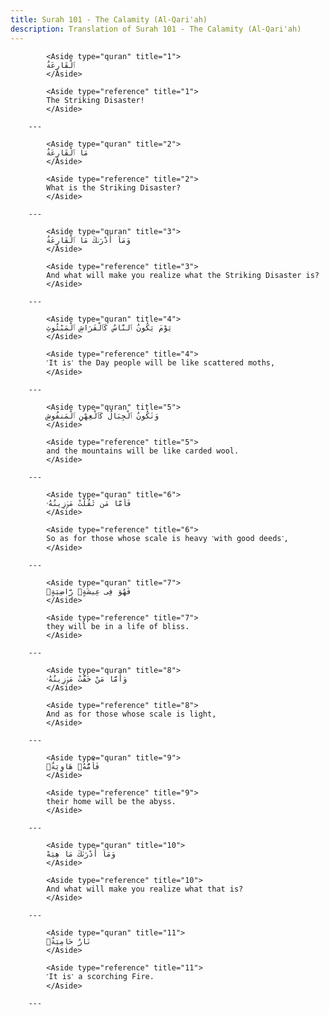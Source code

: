 ```yaml
---
title: Surah 101 - The Calamity (Al-Qari'ah)
description: Translation of Surah 101 - The Calamity (Al-Qari'ah)
---
```





            <Aside type="quran" title="1">
            ٱلْقَارِعَةُ
            </Aside>

            <Aside type="reference" title="1">
            The Striking Disaster!
            </Aside>

        ---
        
            <Aside type="quran" title="2">
            مَا ٱلْقَارِعَةُ
            </Aside>

            <Aside type="reference" title="2">
            What is the Striking Disaster?
            </Aside>

        ---
        
            <Aside type="quran" title="3">
            وَمَآ أَدْرَىٰكَ مَا ٱلْقَارِعَةُ
            </Aside>

            <Aside type="reference" title="3">
            And what will make you realize what the Striking Disaster is?
            </Aside>

        ---
        
            <Aside type="quran" title="4">
            يَوْمَ يَكُونُ ٱلنَّاسُ كَٱلْفَرَاشِ ٱلْمَبْثُوثِ
            </Aside>

            <Aside type="reference" title="4">
            ˹It is˺ the Day people will be like scattered moths,
            </Aside>

        ---
        
            <Aside type="quran" title="5">
            وَتَكُونُ ٱلْجِبَالُ كَٱلْعِهْنِ ٱلْمَنفُوشِ
            </Aside>

            <Aside type="reference" title="5">
            and the mountains will be like carded wool.
            </Aside>

        ---
        
            <Aside type="quran" title="6">
            فَأَمَّا مَن ثَقُلَتْ مَوَٰزِينُهُۥ
            </Aside>

            <Aside type="reference" title="6">
            So as for those whose scale is heavy ˹with good deeds˺,
            </Aside>

        ---
        
            <Aside type="quran" title="7">
            فَهُوَ فِى عِيشَةٍۢ رَّاضِيَةٍۢ
            </Aside>

            <Aside type="reference" title="7">
            they will be in a life of bliss.
            </Aside>

        ---
        
            <Aside type="quran" title="8">
            وَأَمَّا مَنْ خَفَّتْ مَوَٰزِينُهُۥ
            </Aside>

            <Aside type="reference" title="8">
            And as for those whose scale is light,
            </Aside>

        ---
        
            <Aside type="quran" title="9">
            فَأُمُّهُۥ هَاوِيَةٌۭ
            </Aside>

            <Aside type="reference" title="9">
            their home will be the abyss.
            </Aside>

        ---
        
            <Aside type="quran" title="10">
            وَمَآ أَدْرَىٰكَ مَا هِيَهْ
            </Aside>

            <Aside type="reference" title="10">
            And what will make you realize what that is?
            </Aside>

        ---
        
            <Aside type="quran" title="11">
            نَارٌ حَامِيَةٌۢ
            </Aside>

            <Aside type="reference" title="11">
            ˹It is˺ a scorching Fire.
            </Aside>

        ---
        